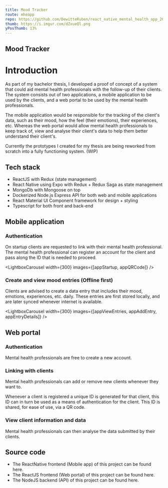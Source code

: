 ```yaml
---
title: Mood Tracker
route: mheapp
repo: https://github.com/DewitteRuben/react_native_mental_health_app_2020
thumb: https://i.imgur.com/dZxueQl.png
yPosThumb: 13%
---
```







## Mood Tracker

# Introduction

As part of my bachelor thesis, I developed a proof of concept of a system that could aid mental health professionals with the follow-up of their clients.
The system consists out of two applications, a mobile application to be used by the clients, and a web portal to be used by the mental health professionals.

The mobile application would be responsible for the tracking of the client's data, such as their mood, how the feel (their emotions), their experiences, etc.
Whereas the web portal would allow mental health professionals to keep track of, view and analyse their client's data to help them better understand their client's.

Currently the prototypes I created for my thesis are being reworked from scratch into a fully functioning system. (WIP)

## Tech stack

* <MdLink href="https://reactnative.dev/">ReactJS</MdLink> with <MdLink href="https://redux.js.org/">Redux</MdLink> (state management)
* <MdLink href="https://reactnative.dev/">React Native</MdLink> using <MdLink href="https://expo.io/">Expo</MdLink> with <MdLink href="https://redux.js.org/">Redux + Redux Saga</MdLink> as state management
* <MdLink href="https://www.mongodb.com/">MongoDb</MdLink> with <MdLink href="https://mongoosejs.com/">Mongoose</MdLink> on top
* <MdLink href="https://www.docker.com/">Docker</MdLink>ized <MdLink href="https://nodejs.org/en/">Node.js</MdLink> <MdLink href="https://expressjs.com/">Express</MdLink> API for both web and mobile applications
* <MdLink href="https://material-ui.com/">React Material UI</MdLink> Component framework for design + styling
* <MdLink href="https://www.typescriptlang.org/">Typescript</MdLink> for both front and back-end

## Mobile application

### Authentication

On startup clients are requested to link with their mental health professional. The mental health professional can register an account for the client and pass along the ID that is needed to proceed.

<LightboxCarousel width={300} images={[appStartup, appQRCode]} />


### Create and view mood entries (Offline first)

Clients are advised to create a data entry that includes their mood, emotions, experiences, etc. daily.
These entries are first stored locally, and are later synced whenever internet is available.

<LightboxCarousel width={300} images={[appViewEntries, appAddEntry, appEntryDetails]} />


## Web portal

### Authentication

Mental health professionals are free to create a new account.

<Lightbox src={portalLogin} />

<Lightbox src={portalRegister} />

### Linking with clients

Mental health professionals can add or remove new clients whenever they want to.

<Lightbox src={portalDashboard} />

<Lightbox src={portalLinkClient} />

Whenever a client is registered a unique ID is generated for that client, this ID can in turn be used as a means of authentication for the client.
This ID is shared, for ease of use, via a QR code.

<Lightbox src={portalClientInfo} />

### View client information and data

Mental health professionals can then analyse the data submitted by their clients.

<Lightbox src={portalData} />


## Source code

* The ReactNative frontend (Mobile app) of this project can be found <MdLink href={frontMatter.repo}>here</MdLink>.
* The ReactJS frontend (Web portal) of this project can be found <MdLink href="https://github.com/DewitteRuben/reactjs_mental_health_portal">here</MdLink>.
* The NodeJS backend (API) of this project can be found <MdLink href="https://github.com/DewitteRuben/backend_nodejs_ts_mental_health_app_2020">here</MdLink>.
